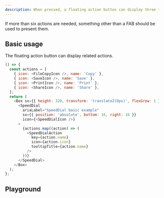 ```yaml
---
description: When pressed, a floating action button can display three to six related actions in the form of a Speed Dial.
---
```



If more than six actions are needed, something other than a FAB should be used to present them.

## Basic usage

The floating action button can display related actions.

```js live
() => {
  const actions = [
    { icon: <FileCopyIcon />, name: 'Copy' },
    { icon: <SaveIcon />, name: 'Save' },
    { icon: <PrintIcon />, name: 'Print' },
    { icon: <ShareIcon />, name: 'Share' },
  ];
  return (
    <Box sx={{ height: 320, transform: 'translateZ(0px)', flexGrow: 1 }}>
      <SpeedDial
        ariaLabel="SpeedDial basic example"
        sx={{ position: 'absolute', bottom: 16, right: 16 }}
        icon={<SpeedDialIcon />}
      >
        {actions.map((action) => (
          <SpeedDialAction
            key={action.name}
            icon={action.icon}
            tooltipTitle={action.name}
          />
        ))}
      </SpeedDial>
    </Box>
  );
};
```

## Playground

<PlaygroundSpeedDial />
